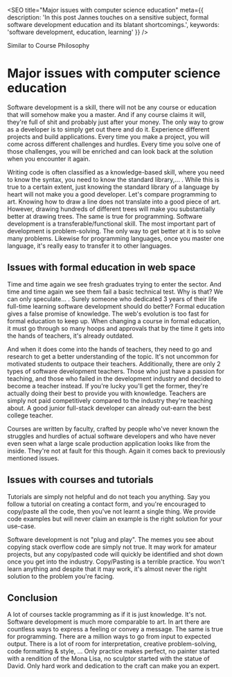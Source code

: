 
<SEO
  title="Major issues with computer science education"
  meta={{
    description: 'In this post Jannes touches on a sensitive subject, formal software development education and its blatant shortcomings.',
    keywords: 'software development, education, learning'
  }}
/>

Similar to <Link href="/courses/philosophy">Course Philosophy</Link>

# Major issues with computer science education

Software development is a skill, there will not be any course or education that will somehow make you a master.
And if any course claims it will, they're full of shit and probably just after your money.
The only way to grow as a developer is to simply get out there and do it. Experience different projects and build applications.
Every time you make a project, you will come across different challenges and hurdles.
Every time you solve one of those challenges, you will be enriched and can look back at the solution when you encounter it again.

Writing code is often classified as a knowledge-based skill, where you need to know the syntax, you need to know the standard library,... .
While this is true to a certain extent, just knowing the standard library of a language by heart will not make you a good developer.
Let's compare programming to art. Knowing how to draw a line does not translate into a good piece of art.
However, drawing hundreds of different trees will make you substantially better at drawing trees.
The same is true for programming. Software development is a transferable/functional skill. The most important part of development is problem-solving.
The only way to get better at it is to solve many problems. Likewise for programming languages, once you master one language, it's really easy to transfer it to other languages.

## Issues with formal education in web space
Time and time again we see fresh graduates trying to enter the sector. And time and time again we see them fail a basic technical test.
Why is that? We can only speculate... . Surely someone who dedicated 3 years of their life full-time learning software development should do better?
Formal education gives a false promise of knowledge. The web's evolution is too fast for formal education to keep up.
When changing a course in formal education, it must go through so many hoops and approvals that by the time it gets into the hands of teachers, it's already outdated.

And when it does come into the hands of teachers, they need to go and research to get a better understanding of the topic.
It's not uncommon for motivated students to outpace their teachers. Additionally, there are only 2 types of software development teachers.
Those who just have a passion for teaching, and those who failed in the development industry and decided to become a teacher instead.
If you're lucky you'll get the former, they're actually doing their best to provide you with knowledge.
Teachers are simply not paid competitively compared to the industry they're teaching about. A good junior full-stack developer can already out-earn the best college teacher.

Courses are written by faculty, crafted by people who've never known the struggles and hurdles of actual software developers and who have
never even seen what a large scale production application looks like from the inside. They're not at fault for this though. Again it comes back to previously mentioned issues.

## Issues with courses and tutorials
Tutorials are simply not helpful and do not teach you anything. Say you follow a tutorial on creating a contact form,
and you're encouraged to copy/paste all the code, then you've not learnt a single thing.
We provide code examples but will never claim an example is the right solution for your use-case.

Software development is not "plug and play". The memes you see about copying stack overflow code are simply not true.
It may work for amateur projects, but any copy/pasted code will quickly be identified and shot down once you get into the industry.
Copy/Pasting is a terrible practice. You won't learn anything and despite that it may work, it's almost never the right solution to the problem you're facing.

## Conclusion
A lot of courses tackle programming as if it is just knowledge. It's not. Software development is much more comparable to art.
In art there are countless ways to express a feeling or convey a message. The same is true for programming.
There are a million ways to go from input to expected output. There is a lot of room for interpretation, creative problem-solving, code formatting & style, ...
Only practice makes perfect, no painter started with a rendition of the Mona Lisa, no sculptor started with the statue of David.
Only hard work and dedication to the craft can make you an expert.
